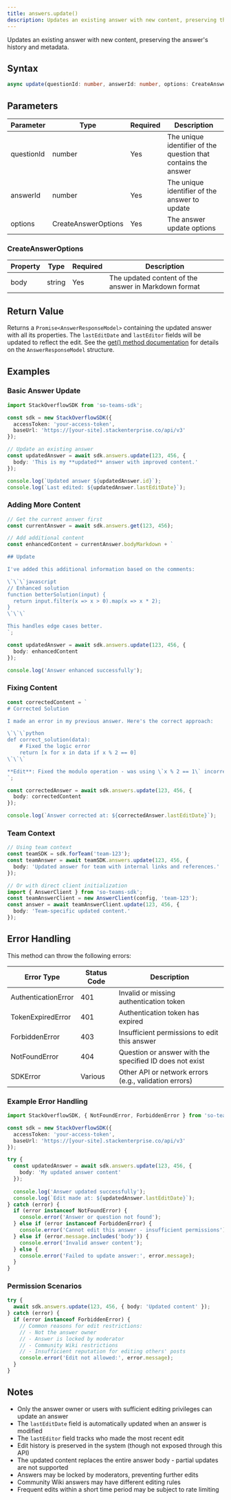 ```yaml
---
title: answers.update()
description: Updates an existing answer with new content, preserving the answer's history and metadata.
---
```


Updates an existing answer with new content, preserving the answer's history and metadata.

## Syntax

```typescript
async update(questionId: number, answerId: number, options: CreateAnswerOptions): Promise<AnswerResponseModel>
```

## Parameters

| Parameter | Type | Required | Description |
|-----------|------|----------|-------------|
| questionId | number | Yes | The unique identifier of the question that contains the answer |
| answerId | number | Yes | The unique identifier of the answer to update |
| options | CreateAnswerOptions | Yes | The answer update options |

### CreateAnswerOptions

| Property | Type | Required | Description |
|----------|------|----------|-------------|
| body | string | Yes | The updated content of the answer in Markdown format |

## Return Value

Returns a `Promise<AnswerResponseModel>` containing the updated answer with all its properties. The `lastEditDate` and `lastEditor` fields will be updated to reflect the edit. See the [get() method documentation](./get) for details on the `AnswerResponseModel` structure.

## Examples

### Basic Answer Update

```typescript
import StackOverflowSDK from 'so-teams-sdk';

const sdk = new StackOverflowSDK({
  accessToken: 'your-access-token',
  baseUrl: 'https://[your-site].stackenterprise.co/api/v3'
});

// Update an existing answer
const updatedAnswer = await sdk.answers.update(123, 456, {
  body: 'This is my **updated** answer with improved content.'
});

console.log(`Updated answer ${updatedAnswer.id}`);
console.log(`Last edited: ${updatedAnswer.lastEditDate}`);
```

### Adding More Content

```typescript
// Get the current answer first
const currentAnswer = await sdk.answers.get(123, 456);

// Add additional content
const enhancedContent = currentAnswer.bodyMarkdown + `

## Update

I've added this additional information based on the comments:

\`\`\`javascript
// Enhanced solution
function betterSolution(input) {
  return input.filter(x => x > 0).map(x => x * 2);
}
\`\`\`

This handles edge cases better.
`;

const updatedAnswer = await sdk.answers.update(123, 456, {
  body: enhancedContent
});

console.log('Answer enhanced successfully');
```

### Fixing Content

```typescript
const correctedContent = `
# Corrected Solution

I made an error in my previous answer. Here's the correct approach:

\`\`\`python
def correct_solution(data):
    # Fixed the logic error
    return [x for x in data if x % 2 == 0]
\`\`\`

**Edit**: Fixed the modulo operation - was using \`x % 2 == 1\` incorrectly.
`;

const correctedAnswer = await sdk.answers.update(123, 456, {
  body: correctedContent
});

console.log(`Answer corrected at: ${correctedAnswer.lastEditDate}`);
```

### Team Context

```typescript
// Using team context
const teamSDK = sdk.forTeam('team-123');
const teamAnswer = await teamSDK.answers.update(123, 456, {
  body: 'Updated answer for team with internal links and references.'
});

// Or with direct client initialization
import { AnswerClient } from 'so-teams-sdk';
const teamAnswerClient = new AnswerClient(config, 'team-123');
const answer = await teamAnswerClient.update(123, 456, {
  body: 'Team-specific updated content.'
});
```

## Error Handling

This method can throw the following errors:

| Error Type | Status Code | Description |
|------------|-------------|-------------|
| AuthenticationError | 401 | Invalid or missing authentication token |
| TokenExpiredError | 401 | Authentication token has expired |
| ForbiddenError | 403 | Insufficient permissions to edit this answer |
| NotFoundError | 404 | Question or answer with the specified ID does not exist |
| SDKError | Various | Other API or network errors (e.g., validation errors) |

### Example Error Handling

```typescript
import StackOverflowSDK, { NotFoundError, ForbiddenError } from 'so-teams-sdk';

const sdk = new StackOverflowSDK({
  accessToken: 'your-access-token',
  baseUrl: 'https://[your-site].stackenterprise.co/api/v3'
});

try {
  const updatedAnswer = await sdk.answers.update(123, 456, {
    body: 'My updated answer content'
  });
  
  console.log('Answer updated successfully');
  console.log(`Edit made at: ${updatedAnswer.lastEditDate}`);
} catch (error) {
  if (error instanceof NotFoundError) {
    console.error('Answer or question not found');
  } else if (error instanceof ForbiddenError) {
    console.error('Cannot edit this answer - insufficient permissions');
  } else if (error.message.includes('body')) {
    console.error('Invalid answer content');
  } else {
    console.error('Failed to update answer:', error.message);
  }
}
```

### Permission Scenarios

```typescript
try {
  await sdk.answers.update(123, 456, { body: 'Updated content' });
} catch (error) {
  if (error instanceof ForbiddenError) {
    // Common reasons for edit restrictions:
    // - Not the answer owner
    // - Answer is locked by moderator
    // - Community Wiki restrictions
    // - Insufficient reputation for editing others' posts
    console.error('Edit not allowed:', error.message);
  }
}
```

## Notes

- Only the answer owner or users with sufficient editing privileges can update an answer
- The `lastEditDate` field is automatically updated when an answer is modified
- The `lastEditor` field tracks who made the most recent edit
- Edit history is preserved in the system (though not exposed through this API)
- The updated content replaces the entire answer body - partial updates are not supported
- Answers may be locked by moderators, preventing further edits
- Community Wiki answers may have different editing rules
- Frequent edits within a short time period may be subject to rate limiting